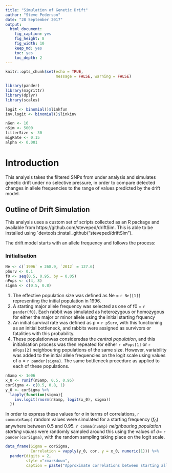 ```yaml
---
title: "Simulation of Genetic Drift"
author: "Steve Pederson"
date: "28 September 2017"
output: 
  html_document: 
    fig_caption: yes
    fig_height: 8
    fig_width: 10
    keep_md: yes
    toc: yes
    toc_depth: 2
---
```


```r
knitr::opts_chunk$set(echo = TRUE,
                      message = FALSE, warning = FALSE)
```

```r
library(pander)
library(magrittr)
library(dplyr)
library(scales)
```

```r
logit <- binomial()$linkfun
inv.logit <- binomial()$linkinv
```


```r
nGen <- 16
nSim <- 5000
litterSize <- 30
migRate <- 0.15
alpha <- 0.001
```

# Introduction

This analysis takes the filtered SNPs from under analysis and simulates genetic drift under no selective pressure, in order to compare detected changes in allele frequencies to the range of values predicted by the drift model.

## Outline of Drift Simulation

This analysis uses a custom set of scripts collected as an R package and available from https://github.com/steveped/driftSim.
This is able to be installed using `devtools::install_github("steveped/driftSim").

The drift model starts with an allele frequency and follows the process:

### Initialisation

```r
Ne <- c(`1996` = 268.9, `2012` = 127.6)
pSurv <- 0.1
f0 <- seq(0.5, 0.95, by = 0.05)
nPops <- c(4, 8)
sigma <- c(0.5, 0.8)
```


1. The effective population size was defined as Ne = `r Ne[[1]]` representing the initial population in 1996. 
2. A starting major allele frequency was selected as one of f0 = `r pander(f0)`. Each rabbit was simulated as heterozygous or homozygous for either the major or minor allele using the initial starting frquency
3. An initial survival rate was defined as p = `r pSurv`, with this functioning as an initial bottleneck, and rabbits were assigned as survivors or fatalities with this probability.
4. These populationwas consideredas the *central population*, and this initialisation process was then repeated for either `r nPops[1]` or `r nPops[2]` neighbouring populations of the same size. However, variability was added to the initial allele frequencies on the logit scale using values of &#963; = `r pander(sigma)`. The same bottleneck procedure as applied to each of these populations.


```r
nSamp <- 1e06
x_0 <- runif(nSamp, 0.5, 0.95)
corSigma <- c(0.5, 0.8, 1)
y_0 <- corSigma %>%
  lapply(function(sigma){
    inv.logit(rnorm(nSamp, logit(x_0), sigma))
  })
```

In order to express these values for &#963; in terms of correlations, `r comma(nSamp)` random values were simulated for a starting frequency ($f_0$) anywhere between 0.5 and 0.95.
`r comma(nSamp)` _neighbouring population starting values_ were randomly sampled around this using the values of $\sigma =$ `r pander(corSigma)`, with the random sampling taking place on the logit scale.

```r
data_frame(Sigma = corSigma,
           Correlation = vapply(y_0, cor, y = x_0, numeric(1))) %>%
  pander(digits = 2,
         style ="rmarkdown",
         caption = paste("Approximate correlations between starting allele frequencies in two populations, for three chosen values of $\\sigma$"))
```



